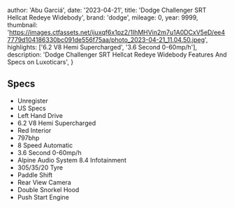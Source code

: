 
  author: 'Abu Garciá',
  date: '2023-04-21',
  title: 'Dodge Challenger SRT Hellcat Redeye Widebody',
  brand: 'dodge',
  mileage: 0,
  year: 9999,
  thumbnail: 'https://images.ctfassets.net/ijuxqf6x1pz2/1IhMHVin2m7u1A0DCxV5eD/ee47779d104186330bc091de556f75aa/photo_2023-04-21_11.04.50.jpeg',
  highlights: ['6.2 V8 Hemi Supercharged', '3.6 Second 0-60mp/h'],
  description:
    'Dodge Challenger SRT Hellcat Redeye Widebody Features And Specs on Luxoticars',
}


## Specs
- Unregister 
- US Specs 
- Left Hand Drive 
- 6.2 V8 Hemi Supercharged 
- Red Interior 
- 797bhp 
- 8 Speed Automatic 
- 3.6 Second 0-60mp/h 
- Alpine Audio System 8.4 Infotainment 
- 305/35/20 Tyre 
- Paddle Shift 
- Rear View Camera 
- Double Snorkel Hood 
- Push Start Engine
